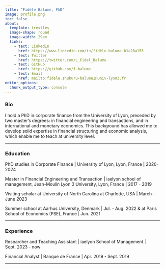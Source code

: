 ```yaml
---
title: "Fidèle Balume, PhD"
image: profile.png
toc: false
about: 
  template: trestles
  image-shape: round
  image-width: 29em
  links:
    - text: LinkedIn
      href: https://www.linkedin.com/in/fidèle-balume-b1a20a153
    - text: Twitter
      href: https://twitter.com/L_Fidel_Balume
    - text: GitHub
      href: https://github.com/f-balume
    - text: Email
      href: mailto:fidele.shukuru-balume1@univ-lyon3.fr
editor_options: 
  chunk_output_type: console
---
```


### Bio

I hold a PhD in corporate finance from the University of Lyon, preceded by two master's degrees: in financial engineering and transactions, and in international and monetary economics. This background has allowed me to develop solid expertise in financial structuring and economic analysis, which enable me to teach at university level.

------------------------------------------------------------------------

### Education

PhD studies in Corporate Finance \| University of Lyon, Lyon, France \| 2020-2024

Master in Financial Engineering and Transaction \| iaelyon school of management, Jean-Moulin Lyon 3 University, Lyon, France \| 2017 - 2019

Visiting scholar at University of North Carolina at Charlotte, USA \| March - June 2023

Summer school at Aarhus University, Denmark \| Jul. - Aug. 2022 & at Paris School of Economics (PSE), France \| Jun. 2021

------------------------------------------------------------------------

### Experience

Researcher and Teaching Assistant \| iaelyon School of Management \| Sept. 2023 - now

Financial Analyst \| Banque de France \| Apr. 2019 - Sept. 2019

------------------------------------------------------------------------
